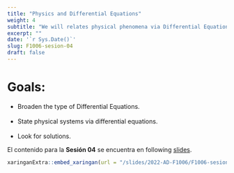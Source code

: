 ---
title: "Physics and Differential Equations"
weight: 4
subtitle: "We will relates physical phenomena via Differential Equations."
excerpt: ""
date: '`r Sys.Date()`'
slug: F1006-sesion-04
draft: false
---

# Goals:

 * Broaden the type of Differential Equations. <br/><br/>
 * State physical systems via differential equations. <br/><br/>
 * Look for solutions.

El contenido para la **Sesión 04** se encuentra en following [slides](/slides/2022-AD-F1006/F1006-sesion-04).

```{r embed-xaringan, echo=FALSE}
xaringanExtra::embed_xaringan(url = "/slides/2022-AD-F1006/F1006-sesion-04", ratio = "4:3")
```